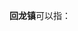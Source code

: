 '''回龙镇'''可以指：
{{PRC admin/disambig|14/11/30/201/000|42/09/84/106/000|44/02/33/105/000|44/12/26/102/000|44/12/83/112/000|44/16/22/119/000|45/11/22/104/000|50/01/11/109/000|50/02/28/114/000|51/01/83/110/000|51/03/04/109/000|51/06/23/102/000|51/13/22/115/000|51/17/23/102/000|52/03/30/106/000|52/23/22/106/000|61/10/25/101/000}}
{{disambig|cat=三字中国镇名消歧义}}